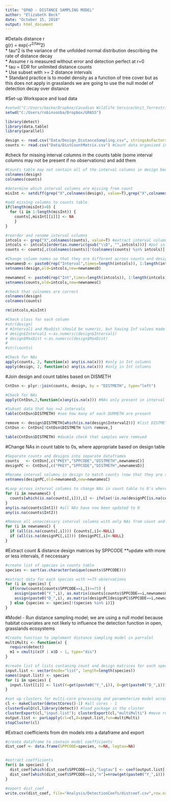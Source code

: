 ```yaml
---
title: "QPAD - DISTANCE SAMPLING MODEL"
author: "Elizabeth Beck"
date: "October 15, 2018"
output: html_document
---
```


#Details
distance r  
g(r) = exp(-r^2/tau^2)  
* tau^2 is the variance of the unfolded normal distribution describing the rate of distance decay  
* Assume r is measured without error and detection perfect at r=0  
* tau = EDR for unlimited distance counts  
* Use subset with >= 2 distance intervals  
* Standard practice is to model density as a function of tree cover but as this does not apply in grasslands we are going to use the null model of detection decay over distance  

#Set-up Workspace and load data
```r
#setwd("C:/Users/becke/Dropbox/Canadian Wildlife Service/Unit_Terrestrial/Robinson_GrasslandBirds/GRASS")
setwd("C:/Users/robinsonba/Dropbox/GRASS")

library(detect)
library(data.table)
library(parallel)

design <- read.csv("Data/Design_DistanceSampling.csv", stringsAsFactors=F) #Design matrix for each distance methods (Access query)
counts <- read.csv("Data/DistCountMatrix.csv") #Count data organized into distance matrix for distance sampling (Access query)
```


#check for missing interval columns in the counts table (some interval columns may not be present if no observations) and add them
```r
#Counts table may not contain all of the interval columns in design because some intervals may not have any data. Check column names & missing columns
colnames(design)
colnames(counts)

#determine which interval columns are missing from count
misInt <- setdiff(grep("X",colnames(design), value=T),grep("X",colnames(counts),value=T))

#add missing columns to counts table
if(length(misInt)>0) {
  for (i in 1:length(misInt)) {
    counts[,misInt[[i]]] <- NA
    }
}

#reorder and rename interval columns
intcols <- grep("X",colnames(counts), value=T) #extract interval column names
intcols <- intcols[order(as.numeric(gsub("\\D", "",intcols)))] #put in numeric order
counts <- counts[,c(colnames(counts)[!(colnames(counts) %in% intcols)],intcols)] #apply order to counts table

#Change column names so that they are different across counts and design table
newnamesD <- paste0(rep("Interval",times=length(intcols)), 1:length(intcols))
setnames(design,old=intcols,new=newnamesD)

newnamesC <- paste0(rep("Int",times=length(intcols)), 1:length(intcols))
setnames(counts,old=intcols,new=newnamesC)

#check that colnames are correct
colnames(design)
colnames(counts)

rm(intcols,misInt)

#Check class for each column
#str(design)
# #Interval1 and MaxDist should be numeric, but having Inf values made it import as character
# design$Interval1 <-as.numeric(design$Interval1)
# design$MaxDist <-as.numeric(design$MaxDist)
# 
#str(counts)

#Check for NAs
apply(counts, 2, function(x) any(is.na(x))) #only in Int columns
apply(design, 2, function(x) any(is.na(x))) #only in Int columns
```

#Join design and count tables based on DISMETH
```r
CntDsn <- plyr::join(counts, design, by = "DISTMETH", type="left")

#Check for NAs
apply(CntDsn,2,function(x)any(is.na(x))) #NAs only present in interval columns, which is fine.

#Subset data that has >=2 intervals
table(CntDsn$DISTMETH) #see how many of each DURMETH are present

remove <- design$DISTMETH[which(is.na(design$Interval2))] #list DISTMETH with only 1 interval
CntDsn <- CntDsn[!CntDsn$DISTMETH %in% remove,]

table(CntDsn$DISTMETH) #double check that samples were removed
```

#Change NAs in count table to 0s, where appropriate based on design table
```r
#Separate counts and designs into separate dataframes
counts   <- CntDsn[,c("PKEY","SPPCODE","DISTMETH",newnamesC)]
designPC <- CntDsn[,c("PKEY","SPPCODE","DISTMETH",newnamesD)]

#Rename interval columns in design to match counts (now that they are separated)
setnames(designPC,old=newnamesD,new=newnamesC)

#Loop across interval columns to change NAs in count table to 0's where appropriate based on design table
for (i in newnamesC) {
  counts[which(is.na(counts[,i])),i] <- ifelse(!is.na(designPC[is.na(counts[,i]),i]), 0, NA)
}
any(is.na(counts$Int1)) #all NAs have now been updated to 0
any(is.na(counts$Int2))

#Remove all unneccessary interval columns with only NAs from count and design tables
for (i in newnamesC) {
  if (all(is.na(counts[,i]))) {counts[,i]<-NULL}
  if (all(is.na(designPC[,i]))) {designPC[,i]<-NULL}
}
```

#Extract count & distance design matrices by SPPCODE **update with more or less intervals, if neccessary
```r
#create list of species in counts table
species <- sort(as.character(unique(counts$SPPCODE)))

#extract data for each species with >=75 observations
for (i in species) {
  if(nrow(counts[counts$SPPCODE==i,])>=75) {
    assign(paste0("Y_",i), as.matrix(counts[counts$SPPCODE==i,newnamesC]))
    assign(paste0("D_",i), as.matrix(designPC[designPC$SPPCODE==i,newnamesC]))
  } else {species <- species[!(species %in% i)]}
}
```


#Model - Run distance sampling model; we are using a null model because habitat covariates are not likely to influence the detection function in open, grasslands ecosystems
```r
#Create function to implement distance sampling model in parralel
multiMulti <- function(x) {
  require(detect)
  m1 = cmulti(x$Y | x$D ~ 1, type="dis")
}

#create list of lists contaning count and design matrices for each species; this will be used as inputs into the distance model
input.list <- vector(mode="list", length=length(species))
names(input.list) <- species
for (i in species) {
  input.list[[i]] <- list(Y=get(paste0("Y_",i)), D=get(paste0("D_",i)))
}

#set up clusters for multi-core processing and parameterize model across all species simultaeously
cl <- makeCluster(detectCores()-1) #all cores - 1
clusterEvalQ(cl,library(detect)) #load package in the cluster
clusterExport(cl,"input.list"); clusterExport(cl,"multiMulti") #move required objects to the cluster
output.list <- parLapply(cl=cl,X=input.list,fun=multiMulti)
stopCluster(cl)
```

#Extract coefficients from dm models into a dataframe and export
```r
#create dataframe to contain model coefficients
dist_coef <- data.frame(SPPCODE=species, n=NA, logtau=NA)


#extract coefficients
for(i in species) {
  dist_coef[which(dist_coef$SPPCODE==i),"logtau"] <- coef(output.list[[i]])
  dist_coef[which(dist_coef$SPPCODE==i),"n"]=nrow(get(paste0("Y_",i)))
}

#export dist_coef
write.csv(dist_coef, file="Analysis/DetectionCoefs/distcoef.csv",row.names = F)
```

